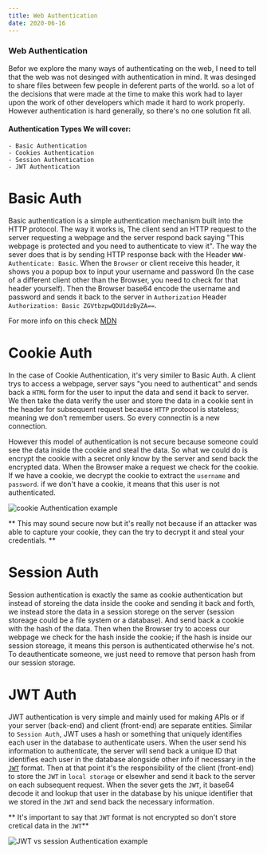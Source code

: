 ```yaml
---
title: Web Authentication
date: 2020-06-16
---
```



### Web Authentication
Befor we explore the many ways of authenticating on the web, I need to tell that the web was not desinged with authentication in mind. 
It was desinged to share files between few people in deferent parts of the world. so a lot of the decisions that were made at the time to make this work
had to layer upon the work of other developers which made it hard to work properly. However authentication is hard generally, so there's no one solution fit all.

#### Authentication Types We will cover:
    - Basic Authentication
    - Cookies Authentication
    - Session Authentication
    - JWT Authentication


# Basic Auth

Basic authentication is a simple authentication mechanism built into the HTTP protocol. The way it works is, The client send an HTTP request to the server
requesting a webpage and the server respond back saying "This webpage is protected and you need to authenticate to view it". The way the sever does that
is by sending HTTP response back with the Header `WWW-Authenticate: Basic`. When the `Browser` or client receive this header, it shows you a popup box
to input your username and password (In the case of a different client other than the Browser, you need to check for that header yourself). Then the 
Browser base64 encode the username and password and sends it back to the server in `Authorization` Header `Authorization: Basic ZGVtbzpwQDU1dzByZA==`.

For more info on this check [MDN](https://developer.mozilla.org/en-US/docs/Web/HTTP/Authentication)


# Cookie Auth
In the case of Cookie Authentication, it's very similer to Basic Auth. A client trys to access a webpage, server says "you need to authenticat" and sends
back a `HTML` form for the user to input the data and send it back to server. We then take the data verify the user and store the data in a cookie sent
in the header for subsequent request because `HTTP` protocol is stateless; meaning we don't remember users. So every connectin is a new connection. 

However this model of authentication is not secure because someone could see the data inside the cookie and steal the data. So what we could do is
encrypt the cookie with a secret only know by the server and send back the encrypted data. When the Browser make a request we check for the cookie.  If 
we have a cookie, we decrypt the cookie to extract the `username` and `password`. if we don't have a cookie, it means that this user is not authenticated.


![cookie Authentication example](../assets/auth.png)

** This may sound secure now but it's really not because if an attacker was able to capture your cookie, they can the try to decrypt it and steal your
credentials. **


# Session Auth
Session authentication is exactly the same as cookie authentication but instead of storeing the data inside the cooke and sending it back and forth,
we instead store the data in a session storege on the server (session storeage could be a file system or a database). 
And send back a cookie with the hash of the data. Then when the Browser try to access our webpage we check for the hash inside the cookie; if the hash
is inside our session storeage, it means this person is authenticated otherwise he's not. To deauthenticate someone, we just need to remove that person
hash from our session storage.



# JWT Auth
JWT authentication is very simple and mainly used for making APIs or if your server (back-end) and client (front-end) are separate entities. 
Similar to `Session Auth`, JWT uses a hash or something that uniquely identifies each user in the database to authenticate users.
When the user send his information to authenticate, the server will send back a unique ID that identifies each user in the database alongside other info
if necessary in the [`JWT`](https://jwt.io/) format. Then at that point it's the responsibility of the client (front-end) to store the `JWT` in `local storage` or elsewher
and send it back to the server on each subsequent request. When the sever gets the `JWT`, it base64 decode it and lookup that user in the database by
his unique identifier that we stored in the `JWT` and send back the necessary information.

** It's important to say that `JWT` format is not encrypted so don't store cretical data in the `JWT`**

![JWT vs session Authentication example](../assets/cookies&jwt.png)

